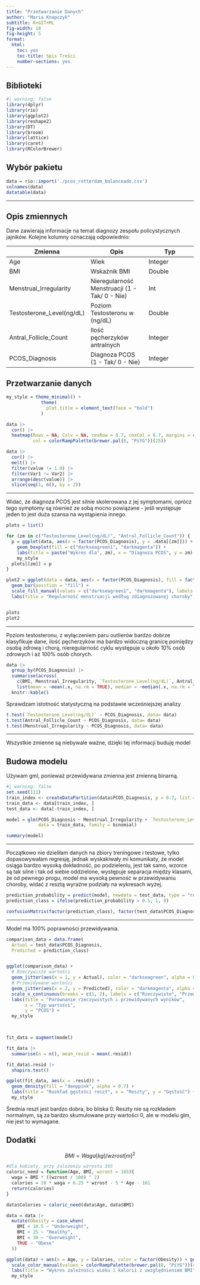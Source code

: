 ```yaml
---
title: "Przetwarzanie Danych"
author: "Maria Knapczyk"
subtitle: R+GIT+ML
fig-width: 10
fig-height: 5
format:
  html:
    toc: yes
    toc-title: Spis Treści
    number-sections: yes
---
```


## Biblioteki
```r
#| warning: false
library(dplyr)
library(rio)
library(ggplot2)
library(reshape2)
library(DT)
library(broom)
library(lattice)
library(caret)
library(RColorBrewer)
```
 
## Wybór pakietu
```r
data = rio::import('./pcos_rotterdam_balanceado.csv')
colnames(data)
datatable(data)
```

***
## Opis zmiennych

Dane zawierają informacje na temat diagnozy zespołu policystycznych jajników. Kolejne kolumny oznaczają odpowiednio:

| Zmienna    | Opis | Typ |
|-----|------|------|
|  Age   | Wiek | Integer   |
|   BMI  | Wskaźnik BMI |  Double    |
|   Menstrual_Irregularity  | Nieregularność Menstruacji (1 - Tak/ 0 - Nie)  |  Int    |
| Testosterone_Level(ng/dL)    | Poziom Testosteronu w (ng/dL)  | Double  |
|  Antral_Follicle_Count   |  Ilość pęcherzyków antralnych   | Integer   |
|  PCOS_Diagnosis   |  Diagnoza PCOS (1 - Tak/ 0 - Nie) | Integer |

## Przetwarzanie danych
```r
my_style = theme_minimal() + 
             theme(
               plot.title = element_text(face = "bold")
             )
```

```r
data |> 
  cor() |> 
  heatmap(Rowv = NA, Colv = NA, cexRow = 0.7, cexCol = 0.7, margins = c(8,8), 
          col = colorRampPalette(brewer.pal(8, "PiYG"))(25))

data |> 
  cor() |> 
  melt() |> 
  filter(value != 1.0) |> 
  filter(Var1 != Var2) |> 
  arrange(desc(value)) |> 
  slice(seq(1, n(), by = 2))
```
***

Widać, że diagnoza PCOS jest silnie skolerowana z jej symptomami, oprócz tego symptomy są również ze sobą mocno powiązane - jeśli występuje jeden to jest duża szansa na wystąpienia innego. 

```r
plots = list()

for (zm in c("Testosterone_Level(ng/dL)", "Antral_Follicle_Count")) {
  p = ggplot(data, aes(x = factor(PCOS_Diagnosis), y = .data[[zm]])) +
    geom_boxplot(fill = c("darkseagreen1", "darkmagenta")) +
    labs(title = paste("Wykres dla", zm), x = "Diagnoza PCOS", y = zm) +
    my_style
  plots[[zm]] = p
}

plot2 = ggplot(data = data, aes(x = factor(PCOS_Diagnosis), fill = factor(Menstrual_Irregularity))) + 
  geom_bar(position = "fill") + 
  scale_fill_manual(values = c("darkseagreen1", "darkmagenta"), labels = c("Regularność", "Nieregularność")) + 
  labs(title = "Regularność menstruacji według zdiagnozowanej choroby", x = "Diagnoza PCOS", fill = "Nieregularność") + my_style


plots
plot2

```
***

Poziom testosteronu, z wyłączeniem paru outlierów bardzo dobrze klasyfikuje dane, ilość pęcherzyków ma bardzo widoczną granicę pomiędzy osobą zdrową i chorą, nieregularność cyklu występuje u około 10% osób zdrowych i aż 100% osób chorych.

```r
data |> 
  group_by(PCOS_Diagnosis) |> 
  summarise(across(
    c(BMI, Menstrual_Irregularity, `Testosterone_Level(ng/dL)`, Antral_Follicle_Count), 
    list(mean = ~mean(.x, na.rm = TRUE), median = ~median(.x, na.rm = TRUE)))) |> 
  knitr::kable()

```
Sprawdzam istotność statystyczną na podstawie wcześniejszej analizy
```r
t.test(`Testosterone_Level(ng/dL)` ~ PCOS_Diagnosis, data= data)
t.test(Antral_Follicle_Count ~ PCOS_Diagnosis, data= data)
t.test(Menstrual_Irregularity ~ PCOS_Diagnosis, data= data)
```
***

Wszystkie zmienne są niebywale ważne, dzięki tej informacji buduję model

## Budowa modelu
Używam gml, ponieważ przewidywana zmienna jest zmienną binarną. 

```r
#| warning: false
set.seed(111) 
train_index <- createDataPartition(data$PCOS_Diagnosis, p = 0.7, list = FALSE)
train_data <- data[train_index, ]
test_data <- data[-train_index, ]

model = glm(PCOS_Diagnosis ~ Menstrual_Irregularity + `Testosterone_Level(ng/dL)` + Antral_Follicle_Count,
            data = train_data, family = binomial)

summary(model)
```
***

Początkowo nie dzieliłam danych na zbiory treningowe i testowe, tylko dopasowywałam regresję, jednak wyskakiwały mi komunikaty, że model osiąga bardzo wysoką dokładność, po podzieleniu, jest tak samo, wzorce są tak silne i tak od siebie oddzielone, występuje separacja między klasami, że od pewnego progu, model ma wysoką pewność w przewidywaniu choroby, widać z resztą wyraźne podziały na wykresach wyżej.

```r
prediction_probability = predict(model, newdata = test_data, type = "response")
prediction_class = ifelse(prediction_probability > 0.5, 1, 0)

confusionMatrix(factor(prediction_class), factor(test_data$PCOS_Diagnosis))

```
***

Model ma 100% poprawności przewidywania.

```r
comparison_data = data.frame(
  Actual = test_data$PCOS_Diagnosis,
  Predicted = prediction_class)


ggplot(comparison_data) +
  # Rzeczywiste wartości
  geom_jitter(aes(x = 1, y = Actual), color = "darkseagreen", alpha = 0.6, size = 2) +
  # Przewidywane wartości 
  geom_jitter(aes(x = 2, y = Predicted), color = "darkmagenta", alpha = 0.6, size = 2) +
  scale_x_continuous(breaks = c(1, 2), labels = c("Rzeczywiste", "Przewidywane")) +
  labs(title = "Porównanie rzeczywistych i przewidywanych wyników", 
       x = "Typ wartości", 
       y = "PCOS") +
  my_style

  
```

```r
fit_data = augment(model)

fit_data |> 
  summarise(n = n(), mean_resid = mean(.resid))

fit_data$.resid |> 
  shapiro.test()

ggplot(fit_data, aes(x = .resid)) +
  geom_density(fill = "deeppink", alpha = 0.7) +
  labs(title = "Rozkład gęstości reszt", x = "Reszty", y = "Gęstość") +
  my_style
```
Średnia reszt jest bardzo dobra, bo bliska 0. Reszty nie są rozkładem normalnym, są za bardzo skumulowane przy wartości 0, ale w modelu glm, nie jest to wymagane. 

## Dodatki
$$ BMI = Waga[kg] / wzrost[m] ^ 2 $$
```r
#dla kobiety, przy zalozeniu wzrostu 165
caloric_need = function(Age, BMI, wzrost = 165){
  waga = BMI * ((wzrost / 100) ^ 2)
  calories = 10 * waga + 6.25 * wzrost - 5 * Age - 161
  return(calories)
}

data$Calories = caloric_need(data$Age, data$BMI)

data = data |> 
  mutate(Obesity = case_when(
    BMI < 18.5 ~ "Underweight",
    BMI < 25 ~ "Healthy",
    BMI < 30 ~ "Overweight",
    TRUE ~ "Obese"
  ))

ggplot(data) + aes(x = Age, y = Calories, color = factor(Obesity)) + geom_point() +
  scale_color_manual(values = colorRampPalette(brewer.pal(8, "PiYG"))(4)) + 
  labs(title = "Wykres zależności wieku i kalorii z uwzględnieniem BMI", color = "BMI") +
  my_style
```

